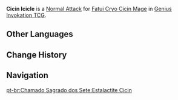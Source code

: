 {{Genius Invokation TCG Skill Infobox
|image      = Cicin Icicle Character Card Skill.png
|type       = Normal Attack
|character  = Fatui Cryo Cicin Mage
|element    = Cryo
|matching   = 1
|unaligned  = 2
|energy     = 
|effect     = Deals 1 {{Color|Cryo DMG}}.
|order      = 1
}}
'''Cicin Icicle''' is a [[Character Card Normal Attack|Normal Attack]] for [[Fatui Cryo Cicin Mage (Character Card)|Fatui Cryo Cicin Mage]] in [[Genius Invokation TCG]].

==Other Languages==
{{Other Languages
|en      = Cicin Icicle
|zhs     = 冰萤棱锥
|zhs_rm  = Bīngyíng Léngzhuī
|zht     = 冰螢稜錐
|zht_rm  = Bīngyíng Léngzhuī
|zh_tl   = Ice {{Lex|Cicin|zh}} Pyramid
|ja      = 氷蛍角錐
|ja_rm   = Hyoukei Kakusui
|ja_tl   = 
|ko      = 얼음 치친의 고드름
|ko_rm   = Eoreum Chichin-ui Godeureum
|ko_tl   = Ice Cicin's Icicles
|es      = Estocada gélida
|es_tl   = Icy Thrust
|fr      = Pyramide cryoluciole
|fr_tl   = Cryo {{Lex|Cicin|fr}} Pyramid
|ru      = Лёд цицина
|ru_tl   = Cicin Ice
|th      = Cicin Icicle
|vi      = Cicin Chóp Băng
|vi_tl   = 
|de      = Cicin-Eiszapfen
|de_tl   = Cicin Icicle
|id      = Cicin Icicle
|pt      = Estalactite Cicin
|pt_tl   = 
|tr      = Cicin Sarkıtı
|tr_tl   = 
|it      = Stalattite Cicin
|it_tl   = 
}}

==Change History==
{{Change History|3.7}}

==Navigation==
{{Genius Invokation TCG Skill Navbox|Fatui Cryo Cicin Mage}}
[[pt-br:Chamado Sagrado dos Sete:Estalactite Cicin]]